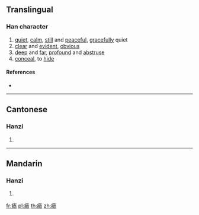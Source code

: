 {{character info/new}}
==Translingual==

===Han character===
{{Han char|rn=104|rad=疒|as=11|sn=16|four=00133|canj=KKOP|ids=⿸疒㤲}}

# [[quiet]], [[calm]], [[still]] and [[peaceful]], [[graceful]]ly quiet
# [[clear]] and [[evident]], [[obvious]]
# [[deep]] and [[far]], [[profound]] and [[abstruse]]
# [[conceal]], to [[hide]]

====References====
* {{Han ref|kx=0779.170|dkj=22449|dj=1189.060|hdz=42693.010|uh=7631|ud=30257|bh=EA6D|bd=60013}}

----

==Cantonese==

===Hanzi===
{{yue-hanzi|jyut=[[ji3]]|y=yi3}}

# {{defn|lang=yue|sort=疒11}}

----

==Mandarin==

===Hanzi===
{{cmn-hanzi|pin=[[yì]] ([[yi4]])|wg=i<sup>4</sup>}}

# {{defn|lang=cmn|sort=疒11}}

[[fr:瘱]]
[[pl:瘱]]
[[th:瘱]]
[[zh:瘱]]